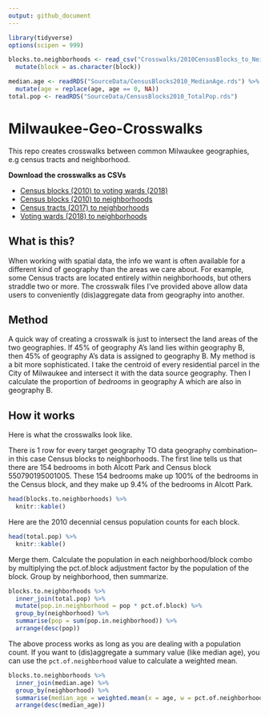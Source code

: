 ```yaml
---
output: github_document
---
```


```r
library(tidyverse)
options(scipen = 999)

blocks.to.neighborhoods <- read_csv("Crosswalks/2010CensusBlocks_to_Neighborhoods.csv") %>%
  mutate(block = as.character(block))

median.age <- readRDS("SourceData/CensusBlocks2010_MedianAge.rds") %>%
  mutate(age = replace(age, age == 0, NA))
total.pop <- readRDS("SourceData/CensusBlocks2010_TotalPop.rds")
```

# Milwaukee-Geo-Crosswalks
This repo creates crosswalks between common Milwaukee geographies, e.g census tracts and neighborhood.

**Download the crosswalks as CSVs**

* [Census blocks (2010) to voting wards (2018)](https://github.com/jdjohn215/Milwaukee-Geo-Crosswalks/blob/master/Crosswalks/2010CensusBlocks_to_2018VotingWards.csv)
* [Census blocks (2010) to neighborhoods](https://github.com/jdjohn215/Milwaukee-Geo-Crosswalks/blob/master/Crosswalks/2010CensusBlocks_to_Neighborhoods.csv)
* [Census tracts (2017) to neighborhoods](https://github.com/jdjohn215/Milwaukee-Geo-Crosswalks/blob/master/Crosswalks/2017CensusTracts_to_Neighborhoods.csv)
* [Voting wards (2018) to neighborhoods](https://github.com/jdjohn215/Milwaukee-Geo-Crosswalks/blob/master/Crosswalks/2018VotingWards_to_Neighborhoods.csv)

## What is this?
When working with spatial data, the info we want is often available for a different kind of geography than the areas we care about. For example, some Census tracts are located entirely within neighborhoods, but others straddle two or more. The crosswalk files I've provided above allow data users to conveniently (dis)aggregate data from geography into another.

## Method
A quick way of creating a crosswalk is just to intersect the land areas of the two geographies. If 45% of geography A's land lies within geography B, then 45% of geography A's data is assigned to geography B. My method is a bit more sophisticated. I take the centroid of every residential parcel in the City of Milwaukee and intersect it with the data source geography. Then I calculate the proportion of *bedrooms* in geography A which are also in geography B.

## How it works
Here is what the crosswalks look like.

There is 1 row for every target geography TO data geography combination--in this case Census blocks to neighborhoods. The first line tells us that there are 154 bedrooms in both Alcott Park and Census block 550790195001005. These 154 bedrooms make up 100% of the bedrooms in the Census block, and they make up 9.4% of the bedrooms in Alcott Park.

```r
head(blocks.to.neighborhoods) %>%
  knitr::kable()
```

Here are the 2010 decennial census population counts for each block.
```r
head(total.pop) %>%
  knitr::kable()
```

Merge them. Calculate the population in each neighborhood/block combo by multiplying the pct.of.block adjustment factor by the population of the block. Group by neighborhood, then summarize.
```r
blocks.to.neighborhoods %>%
  inner_join(total.pop) %>%
  mutate(pop.in.neighborhood = pop * pct.of.block) %>%
  group_by(neighborhood) %>%
  summarise(pop = sum(pop.in.neighborhood)) %>%
  arrange(desc(pop))
```

The above process works as long as you are dealing with a population count. If you want to (dis)aggregate a summary value (like median age), you can use the `pct.of.neighborhood` value to calculate a weighted mean.
```r
blocks.to.neighborhoods %>%
  inner_join(median.age) %>%
  group_by(neighborhood) %>%
  summarise(median_age = weighted.mean(x = age, w = pct.of.neighborhood, na.rm = T)) %>%
  arrange(desc(median_age))
```
